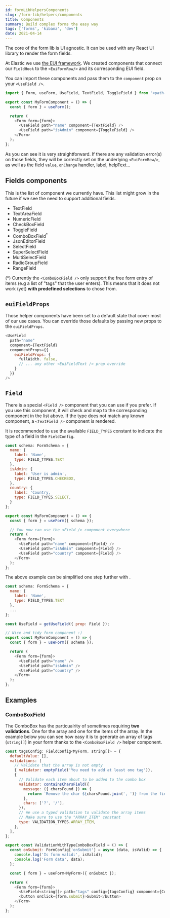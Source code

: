 ```yaml
---
id: formLibHelpersComponents
slug: /form-lib/helpers/components
title: Components
summary: Build complex forms the easy way
tags: ['forms', 'kibana', 'dev']
date: 2021-04-14
---
```


The core of the form lib is UI agnostic. It can be used with any React UI library to render the form fields.

At Elastic we use [the EUI framework](https://elastic.github.io/eui). We created components that connect our `FieldHook` to the `<EuiFormRow/>` and its corresponding EUI field.

You can import these components and pass them to the `component` prop on your `<UseField />`.

```js
import { Form, useForm, UseField, TextField, ToggleField } from '<path-to-form-lib>';

export const MyFormComponent = () => {
  const { form } = useForm();

  return (
    <Form form={form}>
      <UseField path="name" component={TextField} />
      <UseField path="isAdmin" component={ToggleField} />
    </Form>
  );
};
```

As you can see it is very straightforward. If there are any validation error(s) on those fields, they will be correctly set on the underlying `<EuiFormRow/>`, as well as the field `value`, `onChange` handler, label, helpText...

## Fields components

This is the list of component we currently have. This list might grow in the future if we see the need to support additional fields.

* TextField
* TextAreaField
* NumericField
* CheckBoxField
* ToggleField
* ComboBoxField<sup>*</sup>
* JsonEditorField
* SelectField
* SuperSelectField
* MultiSelectField
* RadioGroupField
* RangeField

(*) Currently the `<ComboBoxField />` only support the free form entry of items (e.g a list of "tags" that the user enters). This means that it does not work (yet) **with predefined selections** to chose from.

## `euiFieldProps`

Those helper components have been set to a default state that cover most of our use cases. You can override those defaults by passing new props to the `euiFieldProps`.

```js
<UseField
  path="name"
  component={TextField}
  componentProps={{
    euiFieldProps: {
      fullWidth. false,
      // ... any other <EuiFieldText /> prop override
    }
  }}
/>
```

## `Field` 

There is a special `<Field />` component that you can use if you prefer. If you use this component, it will check <DocLink id="formLibCoreUseField" section="type" text="the field `type` configuration" /> and map to the corresponding component in the list above. If the type does not match any known component, a `<TextField />` component is rendered.

It is recommended to use the available `FIELD_TYPES` constant to indicate the type of a field in the `FieldConfig`.

```js
const schema: FormSchema = {
  name: {
    label: 'Name',
    type: FIELD_TYPES.TEXT
  },
  isAdmin: {
    label: 'User is admin',
    type: FIELD_TYPES.CHECKBOX,
  },
  country: {
    label: 'Country,
    type: FIELD_TYPES.SELECT,
  }
};

export const MyFormComponent = () => {
  const { form } = useForm({ schema });

  // You now can use the <Field /> component everywhere
  return (
    <Form form={form}>
      <UseField path="name" component={Field} />
      <UseField path="isAdmin" component={Field} />
      <UseField path="country" component={Field} />
    </Form>
  );
};
```

The above example can be simplified one step further with <DocLink id="formLibCoreUseField" section="getusefield" text="the `getUseField` helper" />.

```js
const schema: FormSchema = {
  name: {
    label: 'Name',
    type: FIELD_TYPES.TEXT
  },
  ...
};

const UseField = getUseField({ prop: Field });

// Nice and tidy form component :)
export const MyFormComponent = () => {
  const { form } = useForm({ schema });

  return (
    <Form form={form}>
      <UseField path="name" />
      <UseField path="isAdmin" />
      <UseField path="country" />
    </Form>
  );
};
```
## Examples
### ComboBoxField

The ComboBox has the particualrity of sometimes requiring **two validations**. One for the array and one for the items of the array. In the example below you can see how easy it is to generate an array of tags (`string[]`) in your form thanks to the `<ComboBoxField />` helper component.

```js
const tagsConfig: FieldConfig<MyForm, string[]> = {
  defaultValue: [],
  validations: [
    // Validate that the array is not empty
    { validator: emptyField('You need to add at least one tag')},
    {
      // Validate each item about to be added to the combo box
      validator: containsCharsField({
        message: ({ charsFound }) => {
          return `Remove the char ${charsFound.join(', ')} from the field.`;
        },
        chars: ['?', '/'],
      }),
      // We use a typed validation to validate the array items
      // Make sure to use the "ARRAY_ITEM" constant
      type: VALIDATION_TYPES.ARRAY_ITEM,
    },
  ],
};

export const ValidationWithTypeComboBoxField = () => {
  const onSubmit: FormConfig['onSubmit'] = async (data, isValid) => {
    console.log('Is form valid:', isValid);
    console.log('Form data', data);
  };

  const { form } = useForm<MyForm>({ onSubmit });

  return (
    <Form form={form}>
      <UseField<string[]> path="tags" config={tagsConfig} component={ComboBoxField} />
      <button onClick={form.submit}>Submit</button>
    </Form>
  );
};
```
